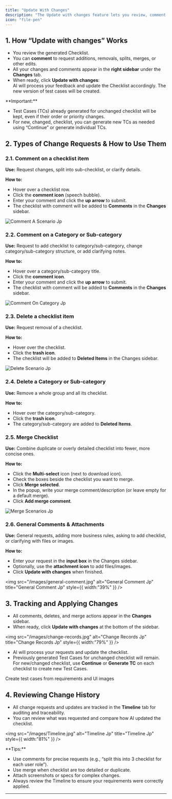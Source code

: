 ```yaml
---
title: "Update With Changes"
description: "The Update with changes feature lets you review, comment, and request adjustments to your Checklist. This workflow enables you to collaboratively refine what needs to be tested, directly in the AI-powered workflow."
icon: "file-pen"
---
```


## 1. How “Update with changes” Works

- You review the generated Checklist.
- You can **comment** to request additions, removals, splits, merges, or other edits.
- All your changes and comments appear in the **right sidebar** under the **Changes** tab.
- When ready, click **Update with changes**:\
  AI will process your feedback and update the Checklist accordingly. The new version of test cases will be created.

<Tip>
  **Important:**

  - Test Cases (TCs) already generated for unchanged checklist will be kept, even if their order or priority changes.
  - For new, changed, checklist, you can generate new TCs as needed using “Continue” or generate individual TCs.
</Tip>

## 2. Types of Change Requests & How to Use Them

### 2.1. Comment on a checklist item

**Use:** Request changes, split into sub-checklist, or clarify details.

**How to:**

- Hover over a checklist row.
- Click the **comment icon** (speech bubble).
- Enter your comment and click the **up arrow** to submit.
- The checklist with comment will be added to **Comments** in the **Changes** sidebar.

![Comment A Scenario Jp](/images/comment-a-scenario.jpg)

### 2.2. Comment on a Category or Sub-category

**Use:** Request to add checklist to category/sub-category, change category/sub-category structure, or add clarifying notes.

**How to:**

- Hover over a category/sub-category title.
- Click the **comment icon**.
- Enter your comment and click the **up arrow** to submit.
- The checklist with comment will be added to **Comments** in the **Changes** sidebar.

![Comment On Category Jp](/images/comment-on-category.jpg)

### 2.3. Delete a checklist item

**Use:** Request removal of a checklist.

**How to:**

- Hover over the checklist.
- Click the **trash icon**.
- The checklist will be added to **Deleted Items** in the Changes sidebar.

![Delete Scenario Jp](/images/delete-scenario.jpg)

### 2.4. Delete a Category or Sub-category

**Use:** Remove a whole group and all its checklist.

**How to:**

- Hover over the category/sub-category.
- Click the **trash icon**.
- The category/sub-category are added to **Deleted Items**.

### 2.5. Merge Checklist

**Use:** Combine duplicate or overly detailed checklist into fewer, more concise ones.

**How to:**

- Click the **Multi-select** icon (next to download icon).
- Check the boxes beside the checklist you want to merge.
- Click **Merge selected**.
- In the popup, write your merge comment/description (or leave empty for a default merge).
- Click **Add merge comment**.

![Merge Scenarios Jp](/images/merge-Scenarios.jpg)

### 2.6. General Comments & Attachments

**Use:** General requests, adding more business rules, asking to add checklist, or clarifying with files or images.

**How to:**

- Enter your request in the **input box** in the Changes sidebar.
- Optionally, use the **attachment icon** to add files/images.
- Click **Update with changes** when finished.

<img
  src="/images/general-comment.jpg"
  alt="General Comment Jp"
  title="General Comment Jp"
  style={{ width:"39%" }}
/>

## 3. Tracking and Applying Changes

- All comments, deletes, and merge actions appear in the **Changes** sidebar.
- When ready, click **Update with changes** at the bottom of the sidebar.

<img
  src="/images/change-records.jpg"
  alt="Change Records Jp"
  title="Change Records Jp"
  style={{ width:"79%" }}
/>

- AI will process your requests and update the checklist.
- Previously generated Test Cases for unchanged checklist will remain.\
  For new/changed checklist, use **Continue** or **Generate TC** on each checklist to create new Test Cases.

<Card title="Generate Test Cases" icon="wand-magic-sparkles" href="/using-testgenai/create-testcases">
  Create test cases from requirements and UI images
</Card>

## 4. Reviewing Change History

- All change requests and updates are tracked in the **Timeline** tab for auditing and traceability.
- You can review what was requested and compare how AI updated the checklist.

<img
  src="/images/Timeline.jpg"
  alt="Timeline Jp"
  title="Timeline Jp"
  style={{ width:"81%" }}
/>

<Note>
  **Tips:**

  - Use comments for precise requests (e.g., “split this into 3 checklist for each user role”).
  - Use merge when checklist are too detailed or duplicate.
  - Attach screenshots or specs for complex changes.
  - Always review the Timeline to ensure your requirements were correctly applied.
</Note>

---
